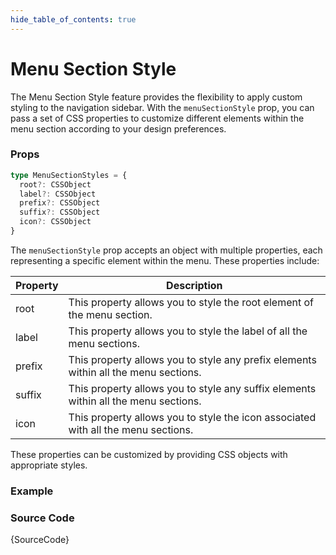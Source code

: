 ```yaml
---
hide_table_of_contents: true
---
```



# Menu Section Style

The Menu Section Style feature provides the flexibility to apply custom styling to the navigation sidebar. With the `menuSectionStyle` prop, you can pass a set of CSS properties to customize different elements within the menu section according to your design preferences. 

### Props

```ts noCopy
type MenuSectionStyles = {
  root?: CSSObject
  label?: CSSObject
  prefix?: CSSObject
  suffix?: CSSObject
  icon?: CSSObject
}
```

The `menuSectionStyle` prop accepts an object with multiple properties, each representing a specific element within the menu. These properties include:

| Property | Description                                                                         |
| -------- | ----------------------------------------------------------------------------------- |
| root     | This property allows you to style the root element of the menu section.             |
| label    | This property allows you to style the label of all the menu sections.               |
| prefix   | This property allows you to style any prefix elements within all the menu sections. |
| suffix   | This property allows you to style any suffix elements within all the menu sections. |
| icon     | This property allows you to style the icon associated with all the menu sections.   |

These properties can be customized by providing CSS objects with appropriate styles.

### Example

<BrowserWindow>
  <Provider>
    <MenuSectionStyles />
  </Provider>
</BrowserWindow>

### Source Code

<TsToJsCodeSnippet>{SourceCode}</TsToJsCodeSnippet>
